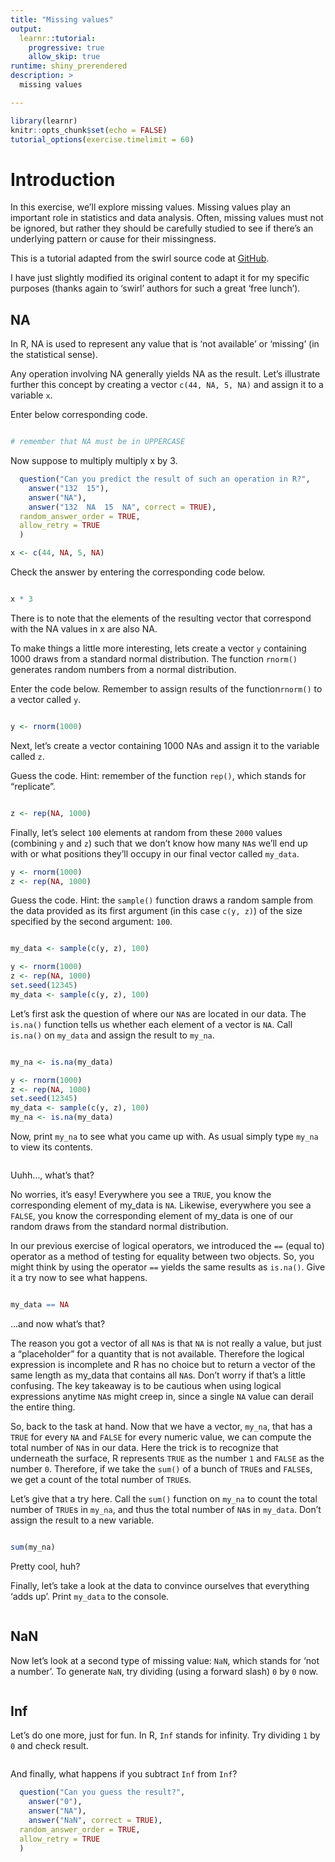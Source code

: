 ```yaml
---
title: "Missing values"
output:
  learnr::tutorial:
    progressive: true
    allow_skip: true
runtime: shiny_prerendered
description: >
  missing values

---
```


```r
library(learnr)
knitr::opts_chunk$set(echo = FALSE)
tutorial_options(exercise.timelimit = 60)
```

# Introduction

In this exercise, we'll explore missing values.
Missing values play an important role in statistics and data analysis. Often, missing values must not be ignored, but rather they should be carefully studied to see if there's an underlying pattern or cause for their missingness.

This is a tutorial adapted from the swirl source code at [GitHub](https://github.com/swirldev/swirl_courses). 

I have just slightly modified its original content to adapt it for my specific purposes (thanks again to 'swirl' authors for such a great 'free lunch').

## NA

In R, NA is used to represent any value that is 'not available' or 'missing' (in the statistical sense). 

Any operation involving NA generally yields NA as the result. 
Let's illustrate further this concept by creating a vector `c(44, NA, 5, NA)` and assign it to a variable `x`.

Enter below corresponding code.

```r

```

```r
# remember that NA must be in UPPERCASE
```


Now suppose to multiply multiply x by 3.

```r

  question("Can you predict the result of such an operation in R?",
    answer("132  15"),
    answer("NA"),
    answer("132  NA  15  NA", correct = TRUE),
  random_answer_order = TRUE,
  allow_retry = TRUE
  )

```

```r
x <- c(44, NA, 5, NA)

```

Check the answer by entering the corresponding code below.

```r

```

```r
x * 3
```

There is to note that the elements of the resulting vector that correspond with the NA values in x are also NA.

To make things a little more interesting, lets create a vector `y` containing 1000 draws from a standard normal distribution. The function `rnorm()` generates random numbers from a normal distribution.

Enter the code below. Remember to assign results of the function`rnorm()` to a vector called `y`.

```r

```

```r
y <- rnorm(1000)
```

Next, let's create a vector containing 1000 NAs and assign it to the variable called `z`.

Guess the code. 
Hint: remember of the function `rep()`, which stands for "replicate".

```r

```

```r
z <- rep(NA, 1000)
```

Finally, let's select `100` elements at random from these `2000` values (combining `y` and `z`) such that we don't know how many `NA`s we'll end up with or what positions they'll occupy in our final vector called `my_data`.


```r
y <- rnorm(1000)
z <- rep(NA, 1000)
```

Guess the code. 
Hint: the `sample()` function draws a random sample from the data provided as its first argument (in this case `c(y, z)`) of the size specified by the second argument: `100`.

```r

```

```r
my_data <- sample(c(y, z), 100)

```

```r
y <- rnorm(1000)
z <- rep(NA, 1000)
set.seed(12345)
my_data <- sample(c(y, z), 100)
```

Let's first ask the question of where our `NA`s are located in our data. 
The `is.na()` function tells us whether each element of a vector is `NA`. 
Call `is.na()` on `my_data` and assign the result to `my_na`.

```r

```

```r
my_na <- is.na(my_data)
```


```r
y <- rnorm(1000)
z <- rep(NA, 1000)
set.seed(12345)
my_data <- sample(c(y, z), 100)
my_na <- is.na(my_data)

```

Now, print `my_na` to see what you came up with. As usual simply type `my_na` to view its contents.

```r

```

Uuhh..., what's that?

No worries, it's easy!
Everywhere you see a `TRUE`, you know the corresponding element of my_data is `NA`. 
Likewise, everywhere you see a `FALSE`, you know the corresponding element of my_data is one of our random draws from the standard normal distribution.

In our previous exercise of logical operators, we introduced the `==` (equal to) operator as a method of testing for equality between two objects. So, you might think by using the operator `==` yields the same results as `is.na()`. Give it a try now to see what happens.

```r

```

```r
my_data == NA
```

...and now what's that?

The reason you got a vector of all `NA`s is that `NA` is not really a value, but just a "placeholder" for a quantity that is not available. Therefore the logical expression is incomplete and R has no choice but to return a vector of the same length as my_data that contains all `NA`s.
Don't worry if that's a little confusing. The key takeaway is to be cautious when using logical expressions anytime `NA`s might creep in, since a single `NA` value can derail the entire thing.

So, back to the task at hand. Now that we have a vector, `my_na`, that has a `TRUE` for every `NA` and `FALSE` for every numeric value, we can compute the total number of `NA`s in our data.
Here the trick is to recognize that underneath the surface, R represents `TRUE` as the number `1` and `FALSE` as the number `0`. Therefore, if we take the `sum()` of a bunch of `TRUE`s and `FALSE`s, we get a count of the total number of `TRUE`s.

Let's give that a try here. 
Call the `sum()` function on `my_na` to count the total number of `TRUE`s in `my_na`, and thus the total number of `NA`s in `my_data`. 
Don't assign the result to a new variable.

```r

```

```r
sum(my_na)
```

Pretty cool, huh? 

Finally, let's take a look at the data to convince ourselves that everything 'adds up'. Print `my_data` to the console.

```r

```

## NaN

Now let's look at a second type of missing value: `NaN`, which stands for 'not a number'. To generate `NaN`, try dividing (using a forward slash) `0` by `0` now.

```r

```

## Inf

Let's do one more, just for fun. In R, `Inf` stands for infinity. Try dividing `1` by `0` and check result.

```r

```

And finally, what happens if you subtract `Inf` from `Inf`?


```r

  question("Can you guess the result?",
    answer("0"),
    answer("NA"),
    answer("NaN", correct = TRUE),
  random_answer_order = TRUE,
  allow_retry = TRUE
  )

```
